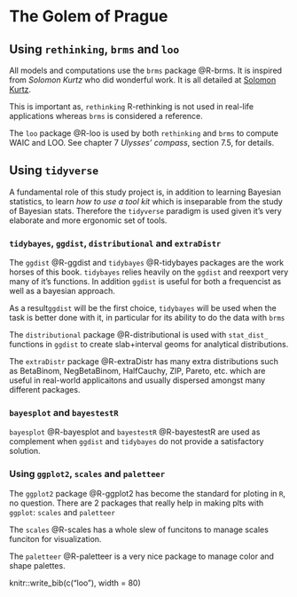 # The Golem of Prague {#golem}

## Using `rethinking`, `brms` and `loo`

All models and computations use the `brms` package @R-brms.
It  is inspired from *Solomon Kurtz* who did wonderful work. It is all detailed
at [Solomon Kurtz](https://bookdown.org/content/3890/).

This is important as, `rethinking` R-rethinking is not used in 
real-life applications whereas `brms` is considered a reference.

The `loo` package @R-loo is used by both `rethinking` and `brms` to compute
WAIC and LOO.  See chapter 7 *Ulysses' compass*, section 7.5, for details.

## Using `tidyverse`

A fundamental role of this study project is, in addition to learning Bayesian
statistics, to learn *how to use a tool kit* which is inseparable from the
study of Bayesian stats.  Therefore the `tidyverse` paradigm is used given it's
very elaborate and more ergonomic set of tools.

### `tidybayes`, `ggdist`, `distributional` and `extraDistr`

The `ggdist` @R-ggdist and `tidybayes` @R-tidybayes packages are the work horses 
of this book.  `tidybayes` relies heavily on the `ggdist` and reexport
very many of it's functions. In addition `ggdist` is useful for both a frequencist
as well as a bayesian approach.

As a result`ggdist` will be the first choice, `tidybayes` will be used when the 
task is better done with it, in particular for its ability to do the data
with `brms`

The `distributional` package @R-distributional is used with `stat_dist_` functions in `ggdist`
to create slab+interval geoms for analytical distributions.

The `extraDistr` package @R-extraDistr has many extra distributions such as BetaBinom, 
NegBetaBinom, HalfCauchy, ZIP, Pareto, etc. which are useful in real-world
applicaitons and usually dispersed amongst many different packages.

### `bayesplot` and `bayestestR`

`bayesplot` @R-bayesplot and  `bayestestR` @R-bayestestR are used as complement
when `ggdist` and `tidybayes` do not provide a satisfactory solution.


### Using `ggplot2`, `scales`  and `paletteer`

The `ggplot2` package @R-ggplot2 has become the standard for ploting in `R`, no question. There
are 2 packages that really help in making plts with `ggplot`: `scales` and
`paletteer`

The `scales` @R-scales has a whole slew of funcitons to manage scales funciton for
visualization.

The `paletteer` @R-paletteer is a very nice package to manage color and 
shape palettes.


knitr::write_bib(c("loo"), width = 80)

